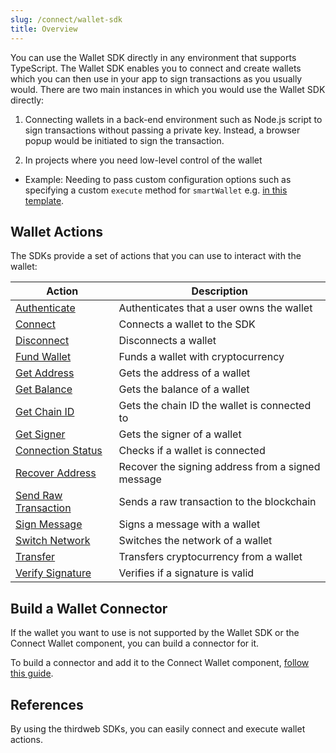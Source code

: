 ```yaml
---
slug: /connect/wallet-sdk
title: Overview
---
```



You can use the Wallet SDK directly in any environment that supports TypeScript.
The Wallet SDK enables you to connect and create wallets which you can then use in your app to sign transactions as you usually would.
There are two main instances in which you would use the Wallet SDK directly:

1. Connecting wallets in a back-end environment such as Node.js script to sign transactions without passing a private key.
   Instead, a browser popup would be initiated to sign the transaction.

2. In projects where you need low-level control of the wallet

- Example: Needing to pass custom configuration options such as specifying a custom `execute` method for `smartWallet` e.g. [in this template](https://github.com/thirdweb-example/unilogin/tree/main).

## Wallet Actions

The SDKs provide a set of actions that you can use to interact with the wallet:

| Action                                                               | Description                                       |
| -------------------------------------------------------------------- | ------------------------------------------------- |
| [Authenticate](/connect/wallet-actions/auth)                         | Authenticates that a user owns the wallet         |
| [Connect](/connect/wallet-actions/connect)                           | Connects a wallet to the SDK                      |
| [Disconnect](/connect/wallet-actions/disconnect)                     | Disconnects a wallet                              |
| [Fund Wallet](/connect/wallet-actions/fund)                          | Funds a wallet with cryptocurrency                |
| [Get Address](/connect/wallet-actions/get-address)                   | Gets the address of a wallet                      |
| [Get Balance](/connect/wallet-actions/get-balance)                   | Gets the balance of a wallet                      |
| [Get Chain ID](/connect/wallet-actions/get-chain-id)                 | Gets the chain ID the wallet is connected to      |
| [Get Signer](/connect/wallet-actions/get-signer)                     | Gets the signer of a wallet                       |
| [Connection Status](/connect/wallet-actions/connection-status)       | Checks if a wallet is connected                   |
| [Recover Address](/connect/wallet-actions/recover-address)           | Recover the signing address from a signed message |
| [Send Raw Transaction](/connect/wallet-actions/send-raw-transaction) | Sends a raw transaction to the blockchain         |
| [Sign Message](/connect/wallet-actions/sign-message)                 | Signs a message with a wallet                     |
| [Switch Network](/connect/wallet-actions/switch-network)             | Switches the network of a wallet                  |
| [Transfer](/connect/wallet-actions/transfer)                         | Transfers cryptocurrency from a wallet            |
| [Verify Signature](/connect/wallet-actions/verify-signature)         | Verifies if a signature is valid                  |

## Build a Wallet Connector

If the wallet you want to use is not supported by the Wallet SDK or the Connect Wallet component, you can build a connector for it.

To build a connector and add it to the Connect Wallet component, [follow this guide](/connect/build-a-wallet).

## References

By using the thirdweb SDKs, you can easily connect and execute wallet actions.

<div className="row" style={{ marginBottom: 12, padding: 8, paddingTop: 0 }}>
  <div className="col col--4" style={{ padding: 8 }}>
    <QuickstartCard
      name="Wallet SDK"
      link="/wallet"
      image="/assets/product/wallet.png"
    />
  </div>
  <div className="col col--4" style={{ padding: 8 }}>
    <QuickstartCard
      name="TypeScript SDK"
      link="/typescript/sdk.userwallet.balance"
      image="/assets/languages/typescript.png"
    />
  </div>
  <div className="col col--4" style={{ padding: 8 }}>
    <QuickstartCard
      name="React SDK"
      link="/react/connecting-wallets"
      image="/assets/languages/react.png"
    />
  </div>
  <div className="col col--4" style={{ padding: 8 }}>
    <QuickstartCard
      name="React Native SDK"
      link="/react-native/wallets"
      image="/assets/languages/react-native.png"
    />
  </div>
  <div className="col col--4" style={{ padding: 8 }}>
    <QuickstartCard
      name="Unity SDK"
      link="/unity/wallet/authenticate"
      image="/assets/languages/unity.webp"
    />
  </div>
</div>
